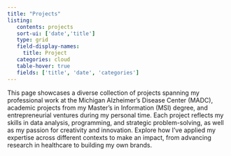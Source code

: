 ```yaml
---
title: "Projects"
listing:
   contents: projects
   sort-ui: ['date','title']
   type: grid
   field-display-names: 
     title: Project
   categories: cloud
   table-hover: true
   fields: ['title', 'date', 'categories']
---
```


This page showcases a diverse collection of projects spanning my professional work at the Michigan Alzheimer’s Disease Center (MADC), academic projects from my Master’s in Information (MSI) degree, and entrepreneurial ventures during my personal time. Each project reflects my skills in data analysis, programming, and strategic problem-solving, as well as my passion for creativity and innovation. Explore how I’ve applied my expertise across different contexts to make an impact, from advancing research in healthcare to building my own brands.
